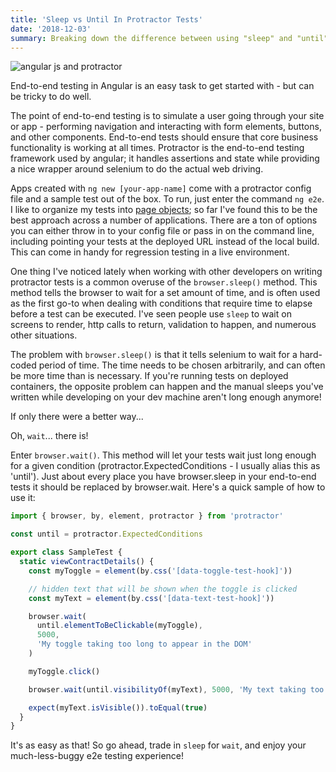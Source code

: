 ```yaml
---
title: 'Sleep vs Until In Protractor Tests'
date: '2018-12-03'
summary: Breaking down the difference between using "sleep" and "until" when integration testing with protractor
---
```


![angular js and protractor](/static/images/angular-protractor.png)

End-to-end testing in Angular is an easy task to get started with - but can be tricky to do well.

The point of end-to-end testing is to simulate a user going through your site or app - performing navigation and interacting with form elements, buttons, and other components. End-to-end tests should ensure that core business functionality is working at all times. Protractor is the end-to-end testing framework used by angular; it handles assertions and state while providing a nice wrapper around selenium to do the actual web driving.

Apps created with `ng new [your-app-name]` come with a protractor config file and a sample test out of the box. To run, just enter the command `ng e2e`. I like to organize my tests into [page objects](https://www.protractortest.org/#/page-objects); so far I've found this to be the best approach across a number of applications. There are a ton of options you can either throw in to your config file or pass in on the command line, including pointing your tests at the deployed URL instead of the local build. This can come in handy for regression testing in a live environment.

One thing I've noticed lately when working with other developers on writing protractor tests is a common overuse of the `browser.sleep()` method. This method tells the browser to wait for a set amount of time, and is often used as the first go-to when dealing with conditions that require time to elapse before a test can be executed. I've seen people use `sleep` to wait on screens to render, http calls to return, validation to happen, and numerous other situations.

The problem with `browser.sleep()` is that it tells selenium to wait for a hard-coded period of time. The time needs to be chosen arbitrarily, and can often be more time than is necessary. If you're running tests on deployed containers, the opposite problem can happen and the manual sleeps you've written while developing on your dev machine aren't long enough anymore!

If only there were a better way...

Oh, `wait`... there is!

Enter `browser.wait()`. This method will let your tests wait just long enough for a given condition (protractor.ExpectedConditions - I usually alias this as 'until'). Just about every place you have browser.sleep in your end-to-end tests it should be replaced by browser.wait. Here's a quick sample of how to use it:

```js
import { browser, by, element, protractor } from 'protractor'

const until = protractor.ExpectedConditions

export class SampleTest {
  static viewContractDetails() {
    const myToggle = element(by.css('[data-toggle-test-hook]'))

    // hidden text that will be shown when the toggle is clicked
    const myText = element(by.css('[data-text-test-hook]'))

    browser.wait(
      until.elementToBeClickable(myToggle),
      5000,
      'My toggle taking too long to appear in the DOM'
    )

    myToggle.click()

    browser.wait(until.visibilityOf(myText), 5000, 'My text taking too long to appear in the DOM')

    expect(myText.isVisible()).toEqual(true)
  }
}
```

It's as easy as that! So go ahead, trade in `sleep` for `wait`, and enjoy your much-less-buggy e2e testing experience!

